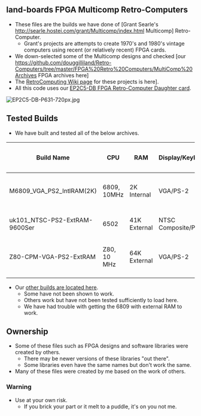 == land-boards FPGA Multicomp Retro-Computers ==

* These files are the builds we have done of [Grant Searle's http://searle.hostei.com/grant/Multicomp/index.html Multicomp] Retro-Computer.
** Grant's projects are attempts to create 1970's and 1980's vintage computers using recent (or relatively recent) FPGA cards.
* We down-selected some of the Multicomp designs and checked [our https://github.com/douggilliland/Retro-Computers/tree/master/FPGA%20Retro%20Computers/MultiComp%20Archives FPGA archives here]
* The [http://land-boards.com/blwiki/index.php?title=RetroComputing RetroComputing Wiki page] for these projects is here].
* All this code uses our [http://land-boards.com/blwiki/index.php?title=EP2C5-DB EP2C5-DB FPGA Retro-Computer Daughter card].

<img src="http://land-boards.com/blwiki/images/a/a1/EP2C5-DB-P631-720px.jpg" alt="EP2C5-DB-P631-720px.jpg" title="EP2C5-DB" />

== Tested Builds ==

* We have built and tested all of the below archives.

{| class="wikitable"
! Build Name
! CPU
! RAM
! Display/Keyboard
! Serial 1
! Serial 2
! IO Port
! SD Card
|-
| M6809_VGA_PS2_IntlRAM(2K)
| 6809, 10MHz
| 2K Internal
| VGA/PS-2
| No
| No
| J6 Test Points
| No
|-
| uk101_NTSC-PS2-ExtRAM-9600Ser
| 6502
| 41K External
| NTSC Composite/PS-2
| 9600 baud
| No
| No
| No
|-
| Z80-CPM-VGA-PS2-ExtRAM
| Z80, 10 MHz
| 64K External
| VGA/PS-2
| 115200 baud
| No
| Latch-8
| Yes (CP/M)
|-
|}

* Our [https://github.com/douggilliland/MultiComp other builds are located here].
** Some have not been shown to work.
** Others work but have not been tested sufficiently to load here.
** We have had trouble with getting the 6809 with external RAM to work.

== Ownership ==

* Some of these files such as FPGA designs and software libraries were created by others.
** There may be newer versions of these libraries "out there".
** Some libraries even have the same names but don't work the same.
* Many of these files were created by me based on the work of others.

=== Warning ===

* Use at your own risk.
** If you brick your part or it melt to a puddle, it's on you not me.
